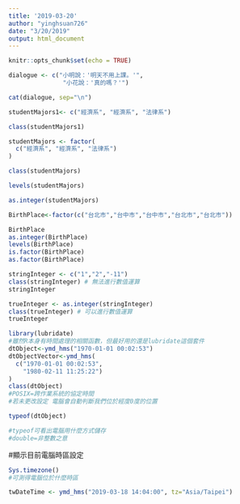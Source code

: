 ```yaml
---
title: '2019-03-20'
author: "yinghsuan726"
date: "3/20/2019"
output: html_document
---
```


```r
knitr::opts_chunk$set(echo = TRUE)
```

```r
dialogue <- c("小明說：'明天不用上課。'",
               "小花說：'真的嗎？'")

cat(dialogue, sep="\n")
```
```r
studentMajors1<- c("經濟系", "經濟系", "法律系")
```
```r
class(studentMajors1)
```

```r
studentMajors <- factor(
  c("經濟系", "經濟系", "法律系")
)
```
```r
class(studentMajors)
```

```r
levels(studentMajors)
```
```r
as.integer(studentMajors)
```
```r
BirthPlace<-factor(c("台北市","台中市","台中市","台北市","台北市"))

BirthPlace
as.integer(BirthPlace)
levels(BirthPlace)
is.factor(BirthPlace)
as.factor(BirthPlace)

```



```r
stringInteger <- c("1","2","-11")
class(stringInteger) # 無法進行數值運算
stringInteger 

trueInteger <- as.integer(stringInteger)
class(trueInteger) # 可以進行數值運算
trueInteger
```

```r
library(lubridate)
#雖然R本身有時間處理的相關函數，但最好用的還是lubridate這個套件
dtObject<-ymd_hms("1970-01-01 00:02:53") 
dtObjectVector<-ymd_hms(
  c("1970-01-01 00:02:53",
    "1980-02-11 11:25:22")
)
class(dtObject)
#POSIX=跨作業系統的協定時間
#若未更改設定 電腦會自動判斷我們位於經度0度的位置
```




```r
typeof(dtObject)

#typeof可看出電腦用什麼方式儲存 
#double=非整數之意
```
#顯示目前電腦時區設定
```r
Sys.timezone()
#可測得電腦位於什麼時區
```
```r
twDateTime <- ymd_hms("2019-03-18 14:04:00", tz="Asia/Taipei")
```

